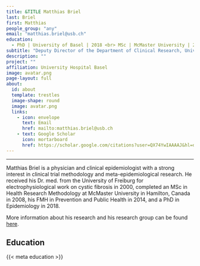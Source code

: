 ```yaml
---
title: &TITLE Matthias Briel
last: Briel
first: Matthias
people_group: "any"
email: "matthias.briel@usb.ch"
education:
  - PhD | University of Basel | 2018 <br> MSc | McMaster University | 2008 <br> MD | University of Freiburg | 2000
subtitle: "Deputy Director of the Department of Clinical Research, University Hospital Basel"
description: ""
project: ""
affiliation: University Hospital Basel
image: avatar.png
page-layout: full
about: 
  id: about
  template: trestles
  image-shape: round
  image: avatar.png
  links:
    - icon: envelope
      text: Email
      href: mailto:matthias.briel@usb.ch
    - text: Google Scholar
      icon: mortarboard 
      href: https://scholar.google.com/citations?user=QX74YwIAAAAJ&hl=de
---
```

<hr>
::: {#about}

Matthias Briel is a physician and clinical epidemiologist with a strong interest in clinical trial methodology and meta-epidemiological research. He received his Dr. med. from the University of Freiburg for electrophysiological work on cystic fibrosis in 2000, completed an MSc in Health Research Methodology at McMaster University in Hamilton, Canada in 2008, his FMH in Prevention and Public Health in 2014, and a PhD in Epidemiology in 2018.

More information about his research and his research group can be found [here](https://dkf.unibas.ch/de/forschungsgruppen/forschungschwerpunkte/klinische-epidemiologie-public-health-health-systems/forschungsgruppe-briel-m/).

## Education

{{< meta education >}}

:::
